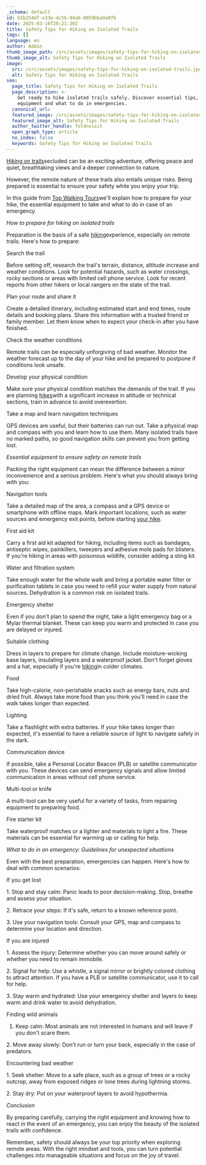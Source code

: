 ```yaml
---
_schema: default
id: b1b254df-e33e-4c5b-94a6-8059bba9a07b
date: 2025-03-16T20:21:30Z
title: Safety Tips for Hiking on Isolated Trails
tags: []
language: en
author: Admin
thumb_image_path: /src/assets/images/safety-tips-for-hiking-on-isolated-trails.jpg
thumb_image_alt: Safety Tips for Hiking on Isolated Trails
image:
  src: /src/assets/images/safety-tips-for-hiking-on-isolated-trails.jpg
  alt: Safety Tips for Hiking on Isolated Trails
seo:
  page_title: Safety Tips for Hiking on Isolated Trails
  page_description: >-
    Get ready to hike isolated trails safely. Discover essential tips, essential
    equipment and what to do in emergencies.
  canonical_url:
  featured_image: /src/assets/images/safety-tips-for-hiking-on-isolated-trails.jpg
  featured_image_alt: Safety Tips for Hiking on Isolated Trails
  author_twitter_handle: foldnvisit
  open_graph_type: article
  no_index: false
  keywords: Safety Tips for Hiking on Isolated Trails
---
```


[Hiking on trails](https://topwalkingtoursportugal.com/)secluded can be an
exciting adventure, offering peace and quiet, breathtaking views and a deeper
connection to nature.

<SnippetsAstroImage
  image_path="/src/assets/images/safety-tips-for-hiking-on-isolated-trails.jpg"
  image_alt="Safety Tips for Hiking on Isolated Trails"
/>

However, the remote nature of these trails also entails unique risks. Being
prepared is essential to ensure your safety while you enjoy your trip.

In this guide from
[Top Walking Tours](https://topwalkingtoursportugal.com/)we'll explain how to
prepare for your hike, the essential equipment to take and what to do in case of
an emergency.

_How to prepare for hiking on isolated trails_

Preparation is the basis of a safe
[hiking](https://topwalkingtoursportugal.com/)experience, especially on remote
trails. Here's how to prepare:

Search the trail

Before setting off, research the trail's terrain, distance, altitude increase
and weather conditions. Look for potential hazards, such as water crossings,
rocky sections or areas with limited cell phone service. Look for recent reports
from other hikers or local rangers on the state of the trail.

Plan your route and share it

Create a detailed itinerary, including estimated start and end times, route
details and booking plans. Share this information with a trusted friend or
family member. Let them know when to expect your check-in after you have
finished.

Check the weather conditions

Remote trails can be especially unforgiving of bad weather. Monitor the weather
forecast up to the day of your hike and be prepared to postpone if conditions
look unsafe.

Develop your physical condition

Make sure your physical condition matches the demands of the trail. If you are
planning [hikes](https://topwalkingtoursportugal.com/)with a significant
increase in altitude or technical sections, train in advance to avoid
overexertion.

Take a map and learn navigation techniques

GPS devices are useful, but their batteries can run out. Take a physical map and
compass with you and learn how to use them. Many isolated trails have no marked
paths, so good navigation skills can prevent you from getting lost.

_Essential equipment to ensure safety on remote trails_

Packing the right equipment can mean the difference between a minor
inconvenience and a serious problem. Here's what you should always bring with
you:

Navigation tools

Take a detailed map of the area, a compass and a GPS device or smartphone with
offline maps. Mark important locations, such as water sources and emergency exit
points, before starting [your hike](https://topwalkingtoursportugal.com/).

First aid kit

Carry a first aid kit adapted for hiking, including items such as bandages,
antiseptic wipes, painkillers, tweezers and adhesive mole pads for blisters. If
you're hiking in areas with poisonous wildlife, consider adding a sting kit.

Water and filtration system

Take enough water for the whole walk and bring a portable water filter or
purification tablets in case you need to refill your water supply from natural
sources. Dehydration is a common risk on isolated trails.

Emergency shelter

Even if you don't plan to spend the night, take a light emergency bag or a Mylar
thermal blanket. These can keep you warm and protected in case you are delayed
or injured.

Suitable clothing

Dress in layers to prepare for climate change. Include moisture-wicking base
layers, insulating layers and a waterproof jacket. Don't forget gloves and a
hat, especially if you're [hiking](https://topwalkingtoursportugal.com/)in
colder climates.

Food

Take high-calorie, non-perishable snacks such as energy bars, nuts and dried
fruit. Always take more food than you think you'll need in case the walk takes
longer than expected.

Lighting

Take a flashlight with extra batteries. If your hike takes longer than expected,
it's essential to have a reliable source of light to navigate safely in the
dark.

Communication device

If possible, take a Personal Locator Beacon (PLB) or satellite communicator with
you. These devices can send emergency signals and allow limited communication in
areas without cell phone service.

Multi-tool or knife

A multi-tool can be very useful for a variety of tasks, from repairing equipment
to preparing food.

Fire starter kit

Take waterproof matches or a lighter and materials to light a fire. These
materials can be essential for warming up or calling for help.

_What to do in an emergency: Guidelines for unexpected situations_

Even with the best preparation, emergencies can happen. Here's how to deal with
common scenarios:

If you get lost

1\. Stop and stay calm: Panic leads to poor decision-making. Stop, breathe and
assess your situation.

2\. Retrace your steps: If it's safe, return to a known reference point.

3\. Use your navigation tools: Consult your GPS, map and compass to determine
your location and direction.

If you are injured

1\. Assess the injury: Determine whether you can move around safely or whether
you need to remain immobile.

2\. Signal for help: Use a whistle, a signal mirror or brightly colored clothing
to attract attention. If you have a PLB or satellite communicator, use it to
call for help.

3\. Stay warm and hydrated: Use your emergency shelter and layers to keep warm
and drink water to avoid dehydration.

Finding wild animals

1. Keep calm: Most animals are not interested in humans and will leave if you
   don't scare them.

2\. Move away slowly: Don't run or turn your back, especially in the case of
predators.

Encountering bad weather

1\. Seek shelter: Move to a safe place, such as a group of trees or a rocky
outcrop, away from exposed ridges or lone trees during lightning storms.

2\. Stay dry: Put on your waterproof layers to avoid hypothermia.

_Conclusion_

By preparing carefully, carrying the right equipment and knowing how to react in
the event of an emergency, you can enjoy the beauty of the isolated trails with
confidence.

Remember, safety should always be your top priority when exploring remote areas.
With the right mindset and tools, you can turn potential challenges into
manageable situations and focus on the joy of travel.

&nbsp;
